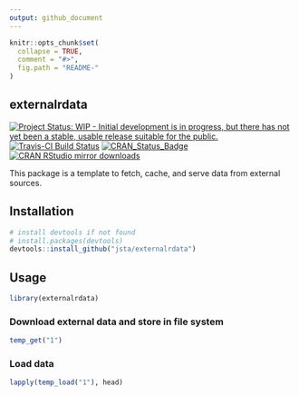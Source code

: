 ```yaml
---
output: github_document
---
```


<!-- README.md is generated from README.Rmd. Please edit that file -->

```r
knitr::opts_chunk$set(
  collapse = TRUE,
  comment = "#>",
  fig.path = "README-"
)
```

## externalrdata

[![Project Status: WIP - Initial development is in progress, but there has not yet been a stable, usable release suitable for the public.](http://www.repostatus.org/badges/latest/wip.svg)](http://www.repostatus.org/#wip) [![Travis-CI Build Status](https://travis-ci.org/jsta/externalrdata.svg?branch=master)](https://travis-ci.org/jsta/externalrdata) [![CRAN\_Status\_Badge](http://www.r-pkg.org/badges/version/externalrdata)](https://cran.r-project.org/package=externalrdata) [![CRAN RStudio mirror downloads](http://cranlogs.r-pkg.org/badges/externalrdata)](https://cran.r-project.org/package=externalrdata)

This package is a template to fetch, cache, and serve data from external sources. 

## Installation

```r
# install devtools if not found
# install.packages(devtools)
devtools::install_github("jsta/externalrdata")
```

## Usage

```r
library(externalrdata)
```

### Download external data and store in file system
```r
temp_get("1")
```

### Load data

```r
lapply(temp_load("1"), head)
```
